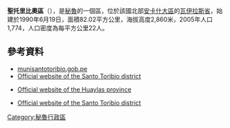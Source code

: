 '''聖托里比奧區'''（{{lang-es|Distrito de Santo Toribio}}），是[[秘魯|秘魯]]的一個區，位於該國北部[[安卡什大區|安卡什大區]]的[[瓦伊拉斯省|瓦伊拉斯省]]，始建於1990年6月19日，面積82.02平方公里，海拔高度2,860米，2005年人口1,774，人口密度為每平方公里22人。

==參考資料==
*[https://web.archive.org/web/20070625165135/http://www.munisantotoribio.gob.pe/ munisantotoribio.gob.pe]
*[https://web.archive.org/web/20070625165135/http://www.munisantotoribio.gob.pe/ Official website of the Santo Toribio district]
* {{es}} [http://municaraz.gob.pe Official website of the Huaylas province]
* {{es}} [https://web.archive.org/web/20070625165135/http://www.munisantotoribio.gob.pe/ Official website of the Santo Toribio district]

{{coord|8|52|14|S|77|54|19|W|type:adm3rd_source:itwiki|display=title}}

{{Peru-geo-stub}}
[[Category:秘魯行政區|Category:秘魯行政區]]